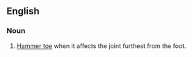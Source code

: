 ==English==
{{wikipedia}}
===Noun===
{{en-noun|sg=[[mallet]] [[toe]]|-}}

# [[hammer toe|Hammer toe]] when it affects the joint furthest from the foot.